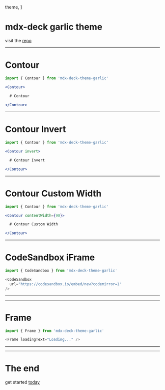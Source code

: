 
  theme,
]

<Head>
  <title>mdx-deck theme: garlic</title>
</Head>


# mdx-deck garlic theme

visit the [repo](https://github.com/josefaidt/mdx-deck-theme-garlic)

---

<Contour>

# Contour

```jsx
import { Contour } from 'mdx-deck-theme-garlic'

<Contour>

  # Contour
  
</Contour>
```

</Contour>

---

<Contour invert>

# Contour Invert

```jsx
import { Contour } from 'mdx-deck-theme-garlic'

<Contour invert>

  # Contour Invert

</Contour>
```

</Contour>

---

<Contour contentWidth={90}>

# Contour Custom Width

```jsx
import { Contour } from 'mdx-deck-theme-garlic'

<Contour contentWidth={90}>

  # Contour Custom Width

</Contour>
```

</Contour>

---

<Contour>

# CodeSandbox iFrame

```js
import { CodeSandbox } from 'mdx-deck-theme-garlic'

<CodeSandbox 
  url="https://codesandbox.io/embed/new?codemirror=1"
/>
```

</Contour>

---

<CodeSandbox />

---

<Contour>

# Frame

```js
import { Frame } from 'mdx-deck-theme-garlic'

<Frame loadingText="Loading..." />
```

</Contour>

---

<Frame loadingText="Loading..." />

---

# The end

get started [today](https://npmjs.com/packages/mdx-deck-theme-garlic)